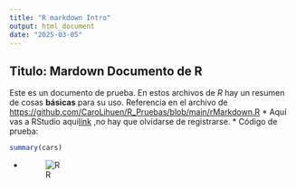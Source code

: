 ```yaml
---
title: "R markdown Intro"
output: html_document
date: "2025-03-05"
---
```


## Titulo: Mardown Documento de R
Este es un documento de prueba.
En estos archivos de *R* hay un resumen de cosas **básicas** para su uso.
Referencia en el archivo de <https://github.com/CaroLihuen/R_Pruebas/blob/main/rMarkdown.R> 
* Aquí vas a RStudio aqui[link](https://posit.cloud/) ,no hay que olvidarse de registrarse. 
* Código de prueba: 
```r
summary(cars)
```
* ![R](https://edteam-media.s3.amazonaws.com/infographics/original/90bdd34b-f78f-4498-b8f1-21162b15eac7.png)


